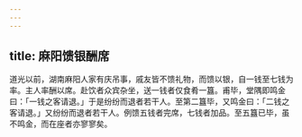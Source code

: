 ```yaml
---
---
---
```

title: 麻阳馈银酬席
---



道光以前，湖南麻阳人家有庆吊事，戚友皆不馈礼物，而馈以银，自一钱至七钱为率。主人率酬以席。赴饮者众宾杂坐，送一钱者仅食肴一簋。甫毕，堂隅即鸣金曰：「一钱之客请退。」于是纷纷而退者若干人。至第二簋毕，又鸣金曰：「二钱之客请退。」又纷纷而退者若干人。例馈五钱者完席，七钱者加品。至五簋已毕，虽不鸣金，而在座者亦寥寥矣。